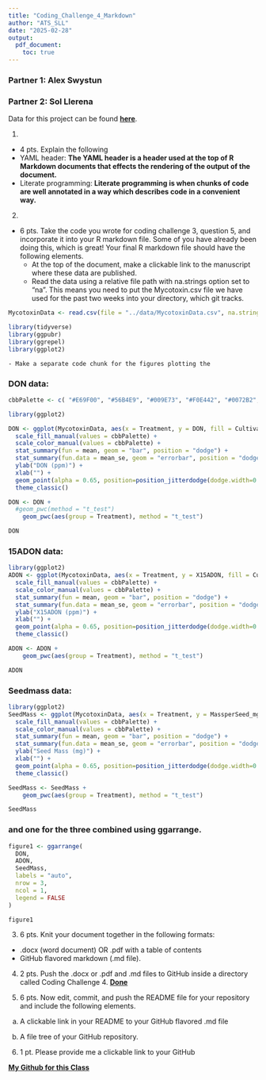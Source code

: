 ```yaml
---
title: "Coding_Challenge_4_Markdown"
author: "ATS_SLL"
date: "2025-02-28"
output:
  pdf_document:
    toc: true
---
```




### Partner 1: Alex Swystun

### Partner 2: Sol Llerena

Data for this project can be found [**here**](https://doi.org/10.1094/PDIS-06-21-1253-RE).


1.  

-   4 pts. Explain the following
  - YAML header:
  **The YAML header is a header used at the top of R Markdown documents that effects the rendering of the output of the document.**
  - Literate programming:
  **Literate programming is when chunks of code are well annotated in a way which describes code in a convenient way.**
    
    
    
2.	
- 6 pts. Take the code you wrote for coding challenge 3, question 5, and incorporate it into your R markdown file. Some of you have already been doing this, which is great! Your final R markdown file should have the following elements.
	- At the top of the document, make a clickable link to the manuscript where these data are published.
  - Read the data using a relative file path with na.strings option set to “na”. This means you need to put the Mycotoxin.csv file we have used for the past two weeks into your directory, which git tracks. 

```r
MycotoxinData <- read.csv(file = "../data/MycotoxinData.csv", na.strings = "na")

library(tidyverse)
library(ggpubr)
library(ggrepel)
library(ggplot2)

```
	- Make a separate code chunk for the figures plotting the 
### DON data:

```r
cbbPalette <- c( "#E69F00", "#56B4E9", "#009E73", "#F0E442", "#0072B2", "#D55E00", "#CC79A7","#000000")

library(ggplot2)

DON <- ggplot(MycotoxinData, aes(x = Treatment, y = DON, fill = Cultivar)) +
  scale_fill_manual(values = cbbPalette) +
  scale_color_manual(values = cbbPalette) +
  stat_summary(fun = mean, geom = "bar", position = "dodge") +
  stat_summary(fun.data = mean_se, geom = "errorbar", position = "dodge") +
  ylab("DON (ppm)") +
  xlab("") +
  geom_point(alpha = 0.65, position=position_jitterdodge(dodge.width=0.9), pch = 21) +
  theme_classic()

DON <- DON + 
  #geom_pwc(method = "t_test")
    geom_pwc(aes(group = Treatment), method = "t_test")

DON

```

### 15ADON data:

```r
library(ggplot2)
ADON <- ggplot(MycotoxinData, aes(x = Treatment, y = X15ADON, fill = Cultivar)) +
  scale_fill_manual(values = cbbPalette) +
  scale_color_manual(values = cbbPalette) +
  stat_summary(fun = mean, geom = "bar", position = "dodge") +
  stat_summary(fun.data = mean_se, geom = "errorbar", position = "dodge") +
  ylab("X15ADON (ppm)") +
  xlab("") +
  geom_point(alpha = 0.65, position=position_jitterdodge(dodge.width=0.9), pch = 21) +
  theme_classic()

ADON <- ADON + 
    geom_pwc(aes(group = Treatment), method = "t_test")

ADON
```

### Seedmass data:  


```r
library(ggplot2)
SeedMass <- ggplot(MycotoxinData, aes(x = Treatment, y = MassperSeed_mg, fill = Cultivar)) +
  scale_fill_manual(values = cbbPalette) +
  scale_color_manual(values = cbbPalette) +
  stat_summary(fun = mean, geom = "bar", position = "dodge") +
  stat_summary(fun.data = mean_se, geom = "errorbar", position = "dodge") +
  ylab("Seed Mass (mg)") +
  xlab("") +
  geom_point(alpha = 0.65, position=position_jitterdodge(dodge.width=0.9), pch = 21) +
  theme_classic()

SeedMass <- SeedMass + 
    geom_pwc(aes(group = Treatment), method = "t_test")

SeedMass

```


### and one for the three combined using ggarrange.


```r

figure1 <- ggarrange(
  DON,  
  ADON,  
  SeedMass,  
  labels = "auto",  
  nrow = 3, 
  ncol = 1,  
  legend = FALSE  
)

figure1

```




3.	6 pts. Knit your document together in the following formats: 
  -	.docx (word document) OR .pdf with a table of contents
  -	GitHub flavored markdown (.md file). 


4.	2 pts. Push the .docx or .pdf and .md files to GitHub inside a directory called Coding Challenge 4. 
[**Done**](https://github.com/Aswystun/PLPA/tree/master/coding_challenge_4)


5.	6 pts. Now edit, commit, and push the README file for your repository and include the following elements.

a.	A clickable link in your README to your GitHub flavored .md file

b.	A file tree of your GitHub repository. 

6.	1 pt. Please provide me a clickable link to your GitHub

[**My Github for this Class**](https://github.com/Aswystun/PLPA)







